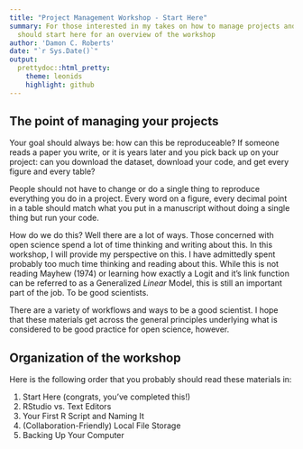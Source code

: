 ---
title: "Project Management Workshop - Start Here"
summary: For those interested in my takes on how to manage projects and files, you
  should start here for an overview of the workshop
author: 'Damon C. Roberts'
date: "`r Sys.Date()`"
output:
  prettydoc::html_pretty:
    theme: leonids
    highlight: github
---
## The point of managing your projects

Your goal should always be: how can this be reproduceable? If someone reads a paper you write, or it is years later and you pick back up on your project: can you download the dataset, download your code, and get every figure and every table?

People should not have to change or do a single thing to reproduce everything you do in a project. Every word on a figure, every decimal point in a table should match what you put in a manuscript without doing a single thing but run your code.

How do we do this? Well there are a lot of ways. Those concerned with open science spend a lot of time thinking and writing about this. In this workshop, I will provide my perspective on this. I have admittedly spent probably too much time thinking and reading about this. While this is not reading Mayhew (1974) or learning how exactly a Logit and it's link function can be referred to as a Generalized *Linear* Model, this is still an important part of the job. To be good scientists. 

There are a variety of workflows and ways to be a good scientist. I hope that these materials get across the general principles underlying what is considered to be good practice for open science, however.

## Organization of the workshop
Here is the following order that you probably should read these materials in:

1. Start Here (congrats, you've completed this!)
2. RStudio vs. Text Editors
3. Your First R Script and Naming It
4. (Collaboration-Friendly) Local File Storage
5. Backing Up Your Computer